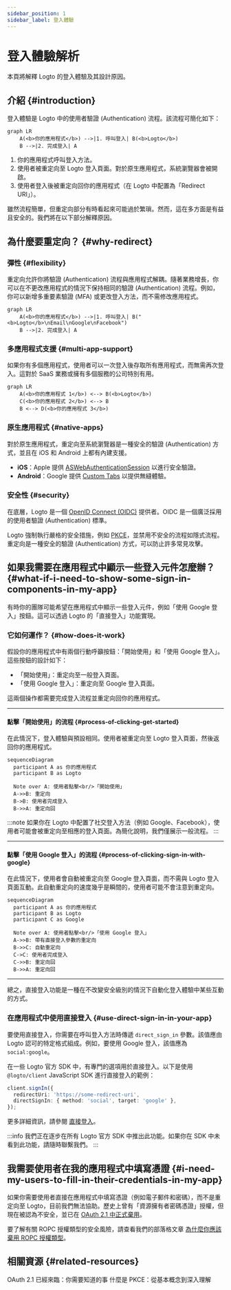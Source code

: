 ```yaml
---
sidebar_position: 1
sidebar_label: 登入體驗
---
```


# 登入體驗解析

本頁將解釋 Logto 的登入體驗及其設計原因。

## 介紹 \{#introduction}

登入體驗是 Logto 中的使用者驗證 (Authentication) 流程。該流程可簡化如下：

```mermaid
graph LR
    A(<b>你的應用程式</b>) -->|1. 呼叫登入| B(<b>Logto</b>)
    B -->|2. 完成登入| A
```

1. 你的應用程式呼叫登入方法。
2. 使用者被重定向至 Logto 登入頁面。對於原生應用程式，系統瀏覽器會被開啟。
3. 使用者登入後被重定向回你的應用程式（在 Logto 中配置為「Redirect URI」）。

雖然流程簡單，但重定向部分有時看起來可能過於繁瑣。然而，這在多方面是有益且安全的。我們將在以下部分解釋原因。

## 為什麼要重定向？ \{#why-redirect}

### 彈性 \{#flexibility}

重定向允許你將驗證 (Authentication) 流程與應用程式解耦。隨著業務增長，你可以在不更改應用程式的情況下保持相同的驗證 (Authentication) 流程。例如，你可以新增多重要素驗證 (MFA) 或更改登入方法，而不需修改應用程式。

```mermaid
graph LR
    A(<b>你的應用程式</b>) -->|1. 呼叫登入| B("<b>Logto</b>\nEmail\nGoogle\nFacebook")
    B -->|2. 完成登入| A
```

### 多應用程式支援 \{#multi-app-support}

如果你有多個應用程式，使用者可以一次登入後存取所有應用程式，而無需再次登入。這對於 SaaS 業務或擁有多個服務的公司特別有用。

```mermaid
graph LR
    A(<b>你的應用程式 1</b>) <--> B(<b>Logto</b>)
    C(<b>你的應用程式 2</b>) <--> B
    B <--> D(<b>你的應用程式 3</b>)
```

### 原生應用程式 \{#native-apps}

對於原生應用程式，重定向至系統瀏覽器是一種安全的驗證 (Authentication) 方式，並且在 iOS 和 Android 上都有內建支援。

- **iOS**：Apple 提供 [ASWebAuthenticationSession](https://developer.apple.com/documentation/authenticationservices/aswebauthenticationsession) 以進行安全驗證。
- **Android**：Google 提供 [Custom Tabs](https://developer.chrome.com/docs/android/custom-tabs) 以提供無縫體驗。

### 安全性 \{#security}

在底層，Logto 是一個 [OpenID Connect (OIDC)](https://openid.net/specs/openid-connect-core-1_0.html) 提供者。OIDC 是一個廣泛採用的使用者驗證 (Authentication) 標準。

Logto 強制執行嚴格的安全措施，例如 [PKCE](https://tools.ietf.org/html/rfc7636)，並禁用不安全的流程如隱式流程。重定向是一種安全的驗證 (Authentication) 方式，可以防止許多常見攻擊。

## 如果我需要在應用程式中顯示一些登入元件怎麼辦？ \{#what-if-i-need-to-show-some-sign-in-components-in-my-app}

有時你的團隊可能希望在應用程式中顯示一些登入元件，例如「使用 Google 登入」按鈕。這可以透過 Logto 的「直接登入」功能實現。

### 它如何運作？ \{#how-does-it-work}

假設你的應用程式中有兩個行動呼籲按鈕：「開始使用」和「使用 Google 登入」。這些按鈕的設計如下：

- 「開始使用」：重定向至一般登入頁面。
- 「使用 Google 登入」：重定向至 Google 登入頁面。

這兩個操作都需要完成登入流程並重定向回你的應用程式。

---

#### 點擊「開始使用」的流程 \{#process-of-clicking-get-started}

在此情況下，登入體驗與預設相同。使用者被重定向至 Logto 登入頁面，然後返回你的應用程式。

```mermaid
sequenceDiagram
  participant A as 你的應用程式
  participant B as Logto

  Note over A: 使用者點擊<br/>「開始使用」
  A->>B: 重定向
  B->B: 使用者完成登入
  B->>A: 重定向回
```

:::note
如果你在 Logto 中配置了社交登入方法（例如 Google、Facebook），使用者可能會被重定向至相應的登入頁面。為簡化說明，我們僅展示一般流程。
:::

---

#### 點擊「使用 Google 登入」的流程 \{#process-of-clicking-sign-in-with-google}

在此情況下，使用者會自動被重定向至 Google 登入頁面，而不需與 Logto 登入頁面互動。此自動重定向的速度幾乎是瞬間的，使用者可能不會注意到重定向。

```mermaid
sequenceDiagram
  participant A as 你的應用程式
  participant B as Logto
  participant C as Google

  Note over A: 使用者點擊<br/>「使用 Google 登入」
  A->>B: 帶有直接登入參數的重定向
  B->>C: 自動重定向
  C->C: 使用者完成登入
  C->>B: 重定向回
  B->>A: 重定向回
```

---

總之，直接登入功能是一種在不改變安全級別的情況下自動化登入體驗中某些互動的方式。

### 在應用程式中使用直接登入 \{#use-direct-sign-in-in-your-app}

要使用直接登入，你需要在呼叫登入方法時傳遞 `direct_sign_in` 參數。該值應由 Logto 認可的特定格式組成。例如，要使用 Google 登入，該值應為 `social:google`。

在一些 Logto 官方 SDK 中，有專門的選項用於直接登入。以下是使用 `@logto/client` JavaScript SDK 進行直接登入的範例：

```ts
client.signIn({
  redirectUri: 'https://some-redirect-uri',
  directSignIn: { method: 'social', target: 'google' },
});
```

更多詳細資訊，請參閱 [直接登入](/end-user-flows/authentication-parameters/direct-sign-in)。

:::info
我們正在逐步在所有 Logto 官方 SDK 中推出此功能。如果你在 SDK 中未看到此功能，請隨時聯繫我們。
:::

## 我需要使用者在我的應用程式中填寫憑證 \{#i-need-my-users-to-fill-in-their-credentials-in-my-app}

如果你需要使用者直接在應用程式中填寫憑證（例如電子郵件和密碼），而不是重定向至 Logto，目前我們無法協助。歷史上曾有「資源擁有者密碼憑證」授權，但現在被認為不安全，並已在 [OAuth 2.1 中正式棄用](https://datatracker.ietf.org/doc/html/draft-ietf-oauth-security-topics#name-resource-owner-password-cre)。

要了解有關 ROPC 授權類型的安全風險，請查看我們的部落格文章 [為什麼你應該棄用 ROPC 授權類型](https://blog.logto.io/deprecated-ropc-grant-type/)。

## 相關資源 \{#related-resources}

<Url href="https://blog.logto.io/oauth-2-1/">OAuth 2.1 已經來臨：你需要知道的事</Url>
<Url href="https://blog.logto.io/how-pkce-protects-the-authorization-code-flow-for-native-apps">
  什麼是 PKCE：從基本概念到深入理解
</Url>
